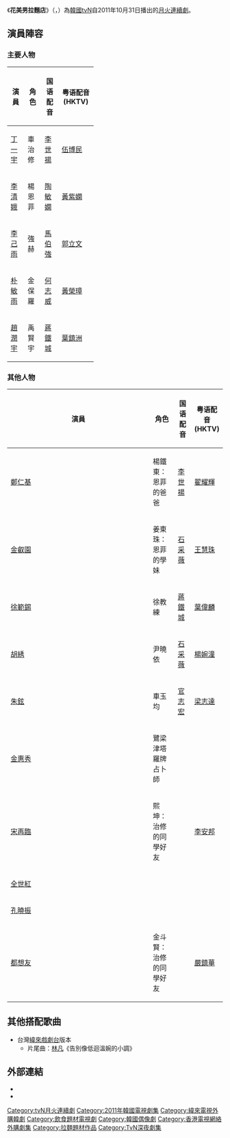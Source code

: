 {{Unreferenced|time=2014-01-04T03:35:41+00:00}}
{{noteTA
|G1=KO TV Show
}}
{{Infobox Television
| show_name     = 花美男拉麵店
| original_name = {{lang|ko|꽃미남 라면가게}}
| image         = [[File:Flower_Boy_Ramyun_Shop.jpg|250px]]
| writer        = [[尹蘭中|尹蘭中]]
| director      = 鄭正華
| starring      = [[丁一宇|丁一宇]]、[[李清娥|李清娥]]、[[李己雨|李己雨]]<br />[[朴敏雨|朴敏雨]]、[[赵润宇|赵润宇]]
| country       = {{KOR}}
| language      = [[韩语|韩语]]
| num_seasons   = <!-- or num_series -->
| num_episodes  = 16
| location      = 
| list_episodes =
| runtime       = 60分鐘（含廣告）
| company       = 
| distributor   = 
| network       = [[tvN|tvN]]
| first_run     = {{KOR}}
| first_aired   = {{start date|2011|10|31}}
| last_aired    = {{end date|2011|12|20}}
| related       = {{ubl|-{[[閉嘴！花美男樂團|閉嘴！花美男樂團]]}-|[[鄰家花美男|鄰家花美男]]}}
| website       = 
}}
《'''花美男拉麵店'''》（{{lang-ko|'''꽃미남 라면가게'''}}，{{lang-en|'''Flower Boy Ramyun Shop'''}}）為[[韓國|韓國]][[tvN|tvN]]自2011年10月31日播出的[[TvN月火連續劇|月火連續劇]]。

== 演員陣容 ==
=== 主要人物 ===
{|class="wikitable" style="text-align:center;width:75%; "
|- 
! width="10%"|演員 || width="10%"| 角色 || width="10%"| 国语配音 || width="10%"| 粤语配音(HKTV)
|-
|[[丁一宇|丁一宇]]||車治修||[[李世揚|李世揚]]||[[伍博民|伍博民]]
|-
|[[李清娥|李清娥]]||楊恩菲||[[陶敏嫻|陶敏嫻]]||[[黃紫嫻|黃紫嫻]]
|-
|[[李己雨|李己雨]]||強赫||[[馬伯強_(配音員)|馬伯強]]||[[郭立文|郭立文]]
|-
|[[朴敏雨|朴敏雨]]||金保羅||[[何志威|何志威]]||[[黃榮璋|黃榮璋]]
|-
|[[趙潤宇|趙潤宇]]||禹賢宇||[[蔣鐵城|蔣鐵城]]||[[葉鎮洲|葉鎮洲]]
|}

=== 其他人物 ===
{|class="wikitable" style="text-align:center;width:75%; "
|- 
! width="8%"| 演員 || width="12%"| 角色 || width="8%"| 国语配音 || width="8%"| 粤语配音(HKTV)
|-
|[[鄭仁基_(演員)|鄭仁基]]||楊鐵東：恩菲的爸爸||[[李世揚|李世揚]]||[[翟耀輝|翟耀輝]]
|-
|[[金叡園|金叡園]]||姜東珠：恩菲的學妹||[[石采薇|石采薇]]||[[王慧珠|王慧珠]]
|-
|[[徐範錫|徐範錫]]||徐教練||[[蔣鐵城|蔣鐵城]]||[[葉偉麟|葉偉麟]]
|-
|[[胡綉|胡綉]]||尹曉依||[[石采薇|石采薇]]||[[楊婉潼|楊婉潼]]
|-
|[[朱鉉|朱鉉]]||車玉均||[[官志宏|官志宏]]||[[梁志達|梁志達]]
|-
|[[金惠秀|金惠秀]]||鷺梁津塔羅牌占卜師||||
|-
|[[宋再臨|宋再臨]]|| 熙坤：治修的同學好友||||[[李安邦|李安邦]]
|-
|[[全世紅|全世紅]]||||||
|-
|[[孔曉振|孔曉振]]||||||
|-
|[[都想友|都想友]]||金斗賢：治修的同學好友||||[[嚴鎮華|嚴鎮華]]
|}

== 其他搭配歌曲 ==
*台灣[[緯來戲劇台|緯來戲劇台]]版本
**片尾曲：[[林凡|林凡]]《告別像低迴溫婉的小調》

== 外部連結 ==
*{{official|http://drama.videoland.com.tw/channel/handsome/index.html |臺灣緯來}}{{zh-tw}}
*{{official|http://tv.hktvmall.com/programs/other-program/index.html#hotramen |香港電視網絡}}{{zh-hk}}

{{電視節目的變遷
|電視台= {{KOR}} [[tvN|tvN]]
|播放檔次= [[TvN月火連續劇|月火劇]]
|節目名稱= 花美男拉麵店<br />（2011年10月31日 - 2011年12月20日）
|上一節目= [[Birdie_Buddy|Birdie Buddy]]<br />（2011年8月8日 - 2011年10月25日）
|下一節目= -{[[閉嘴！花美男樂團|閉嘴！花美男樂團]]}-<br />（2012年1月30日 - 2012年3月20日）
}}

{{電視節目的變遷
| 電視台= {{TWN}} [[緯來戲劇台|緯來戲劇台]]
| 播放檔次= 星期一至五 22:00 - 23:00
| 節目名稱= 花美男拉麵店<br />（2012年4月26日 - 2012年5月18日）
| 上一節目= -{[[榮光的在仁|榮光的在仁]]}-<br />（2012年3月5日 - 2012年4月25日）
| 下一節目= [[噗通噗通…_他和她的心跳聲|聽見他的心跳]]<br />（2012年5月21日 - 2012年7月2日）
}} 
{{電視節目的變遷
|電視台= {{SGP}} [[新传媒U频道|新传媒U频道]]
|播放檔次= 星期六 21:30 - 23:00
|節目名稱= 花美男拉麵店<br /> (2012年7月28日 - 2012年10月6日 )
|上一節目= [[检察官公主|检察官公主]]<br />（2012年4月7日 - 2012年7月21日）
|下一節目= [[勝女的代價|S.O.P女王]]<br />（2012年10月13日 - 2013年）
}}
{{電視節目的變遷
| 電視台= {{TWN}} [[MOD|MOD]][[MOD|龍華偶像台]]
| 播放檔次= 星期日 13:00 - 17:00
| 節目名稱= 花美男拉麵店<br />（2013.3.31 - 2012.5.18）
| 上一節目= 未知<br />（ - ）
| 下一節目= 未定<br />（2013. - ）
}} 
{{電視節目的變遷
|電視台= {{HK}}／{{TWN}} [[Channel_M|Channel M]]
|播放檔次= 星期一至四 18:50 - 19:40首播、18:00 - 18:50重播
|節目名稱= 花美男拉麵店<br />（2013.06.10 - 2013.07.04）
|上一節目= -{[[盛女浪漫日記2|盛女浪漫日記2]]}-<br />（2013.05.13 - 2013.06.06）  
|下一節目= [[戀愛操作團：大鼻子情聖|戀愛操作團]]<br />（2013.07.08 - 2013.08.27）
|2電視台= {{THA}} [[Channel_M|Channel M]]
|2播放檔次= 星期一至四 17:50 - 18:40首播、17:00 - 17:50重播
|2節目名稱= 花美男拉麵店<br />（2013.06.10 - 2013.07.04）
|2上一節目= -{[[盛女浪漫日記2|盛女浪漫日記2]]}-<br />（2013.05.13 - 2013.06.06）
|2下一節目= [[戀愛操作團：大鼻子情聖|戀愛操作團]]<br />（2013.07.08 - 2013.08.27）
}}
{{電視節目的變遷
|電視台= {{flagicon|HKG}} [[香港電視網絡|香港電視網絡]]
|播放檔次= 星期一至日 23:00－24:00 節目<br/>11月22日 23:30－24:30<br/>11月24日起 星期一至日 22:00－23:00<br/>11月29日 22:30－23:30
|節目名稱= 花美男拉麵店<br/>（2014年11月20日－12月5日）
|上一節目= 頻道試播
|下一節目= [[上班族楚漢誌|上班族楚漢誌]]<br/>（2014年12月6日－12月27日）
}}
{{tvN月火連續劇}}
{{2012年台灣播出之韓劇}}
{{DEFAULTSORT:Kkochminam Ramyeongage}}

[[Category:tvN月火連續劇|Category:tvN月火連續劇]]
[[Category:2011年韓國電視劇集|Category:2011年韓國電視劇集]]
[[Category:緯來電視外購韓劇|Category:緯來電視外購韓劇]]
[[Category:飲食題材電視劇|Category:飲食題材電視劇]]
[[Category:韓國偶像劇|Category:韓國偶像劇]]
[[Category:香港電視網絡外購劇集|Category:香港電視網絡外購劇集]]
[[Category:拉麵題材作品|Category:拉麵題材作品]]
[[Category:TvN深夜劇集|Category:TvN深夜劇集]]